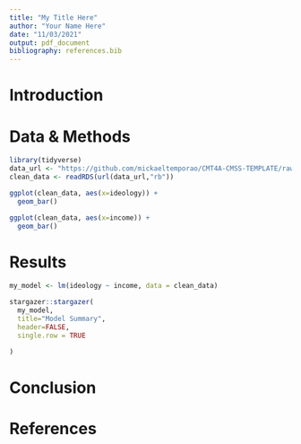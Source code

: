 ```yaml
---
title: "My Title Here"
author: "Your Name Here"
date: "11/03/2021"
output: pdf_document
bibliography: references.bib
---
```


# Introduction

# Data & Methods

```r
library(tidyverse)
data_url <- "https://github.com/mickaeltemporao/CMT4A-CMSS-TEMPLATE/raw/main/data/clean_2016.rds"
clean_data <- readRDS(url(data_url,"rb"))
```

```r

ggplot(clean_data, aes(x=ideology)) +
  geom_bar()

ggplot(clean_data, aes(x=income)) +
  geom_bar()

```

# Results


```r

my_model <- lm(ideology ~ income, data = clean_data)

```


```r

stargazer::stargazer(
  my_model,
  title="Model Summary",
  header=FALSE,
  single.row = TRUE

)
```

# Conclusion

# References

